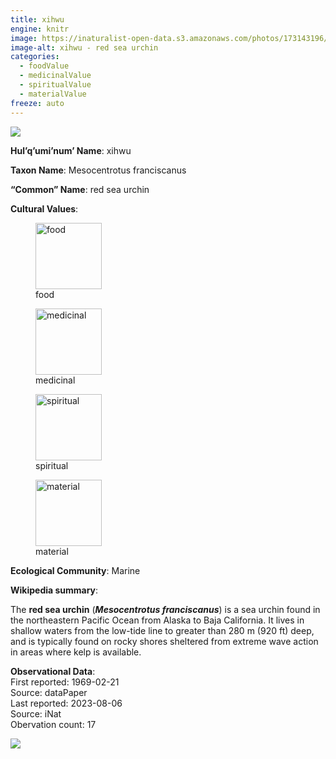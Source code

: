 ```yaml
---
title: xihwu
engine: knitr
image: https://inaturalist-open-data.s3.amazonaws.com/photos/173143196/medium.jpeg
image-alt: xihwu - red sea urchin
categories:
  - foodValue
  - medicinalValue
  - spiritualValue
  - materialValue
freeze: auto
---
```

![](https://inaturalist-open-data.s3.amazonaws.com/photos/173143196/medium.jpeg){fig-alt="xihwu - red sea urchin"}

**Hul'q'umi'num' Name**: xihwu



**Taxon Name**: Mesocentrotus franciscanus

**"Common" Name**: red sea urchin

**Cultural Values**:  

::: {layout-nrow=1 style="width:60%"}
![food](/files/food.svg){width=106px}

![medicinal](/files/medicinal.svg){width=106px}

![spiritual](/files/spiritual.svg){width=106px}

![material](/files/material.svg){width=106px}
:::

**Ecological Community**: Marine

**Wikipedia summary**:  
<p class="mw-empty-elt">
</p>

<p>The <b>red sea urchin</b> (<i><b>Mesocentrotus franciscanus</b></i>) is a sea urchin found in the northeastern Pacific Ocean from Alaska to Baja California. It lives in shallow waters from the low-tide line to greater than 280&#160;m (920&#160;ft) deep, and is typically found on rocky shores sheltered from extreme wave action in areas where kelp is available.

**Observational Data**:   
First reported: 1969-02-21  
Source: dataPaper  
Last reported: 2023-08-06  
Source: iNat  
Obervation count: 17

![](community_dist.png)

